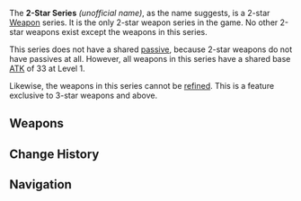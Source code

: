 {{Weapon Series Infobox
|rarity  = 2
|region  = Teyvat
|other   = Base ATK: 33–243
}}
The '''2-Star Series''' ''(unofficial name)'', as the name suggests, is a 2-star [[Weapon]] series. It is the only 2-star weapon series in the game. No other 2-star weapons exist except the weapons in this series.

This series does not have a shared [[Weapons#Passive|passive]], because 2-star weapons do not have passives at all. However, all weapons in this series have a shared base [[Attributes#Attack|ATK]] of 33 at Level 1.

Likewise, the weapons in this series cannot be [[Weapons#Refining|refined]]. This is a feature exclusive to 3-star weapons and above.

==Weapons==
{{Weapons by Category Table|type=2-Star Series}}

==Change History==
{{Change History|1.0}}

==Navigation==
{{Weapon Series Navbox}}